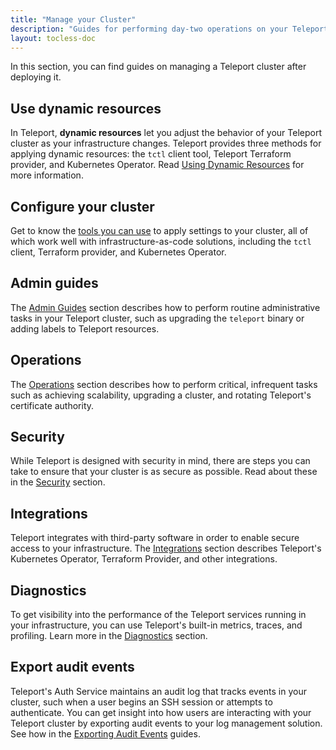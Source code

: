 ```yaml
---
title: "Manage your Cluster"
description: "Guides for performing day-two operations on your Teleport cluster."
layout: tocless-doc
---
```


In this section, you can find guides on managing a Teleport cluster after
deploying it. 

## Use dynamic resources

In Teleport, **dynamic resources** let you adjust the behavior of your Teleport
cluster as your infrastructure changes. Teleport provides three methods for
applying dynamic resources: the `tctl` client tool, Teleport Terraform provider,
and Kubernetes Operator. Read [Using Dynamic Resources](./dynamic-resources.mdx)
for more information.

## Configure your cluster

Get to know the [tools you can use](./dynamic-resources.mdx) to apply
settings to your cluster, all of which work well with infrastructure-as-code
solutions, including the `tctl` client, Terraform provider, and Kubernetes
Operator.

## Admin guides

The [Admin Guides](./admin.mdx) section describes how to perform routine
administrative tasks in your Teleport cluster, such as upgrading the `teleport`
binary or adding labels to Teleport resources.

## Operations

The [Operations](./operations.mdx) section describes how to perform critical,
infrequent tasks such as achieving scalability, upgrading a cluster, and
rotating Teleport's certificate authority.

## Security

While Teleport is designed with security in mind, there are steps you can take
to ensure that your cluster is as secure as possible. Read about these in the
[Security](./security.mdx) section.

## Integrations

Teleport integrates with third-party software in order to enable secure access
to your infrastructure. The [Integrations](./guides.mdx) section describes
Teleport's Kubernetes Operator, Terraform Provider, and other integrations.

## Diagnostics

To get visibility into the performance of the Teleport services running in your
infrastructure, you can use Teleport's built-in metrics, traces, and profiling.
Learn more in the [Diagnostics](./diagnostics.mdx) section.

## Export audit events

Teleport's Auth Service maintains an audit log that tracks events in your
cluster, such when a user begins an SSH session or attempts to authenticate. You
can get insight into how users are interacting with your Teleport cluster by
exporting audit events to your log management solution. See how in the
[Exporting Audit Events](./export-audit-events.mdx) guides.
